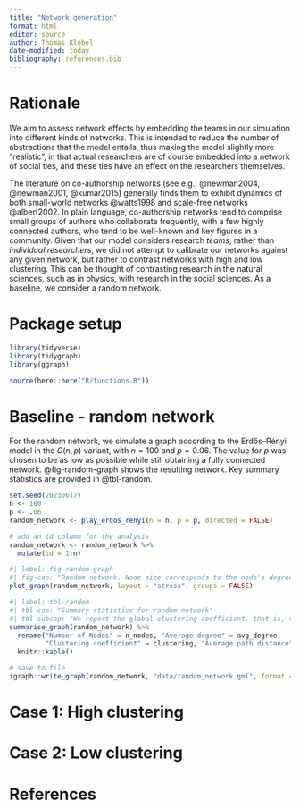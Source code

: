 ```yaml
---
title: "Network generation"
format: html
editor: source
author: Thomas Klebel
date-modified: today
bibliography: references.bib
---
```


# Rationale

We aim to assess network effects by embedding the teams in our simulation into
different kinds of networks. This is intended to reduce the number of
abstractions that the model entails, thus making the model slightly more
"realistic", in that actual researchers are of course embedded into a network of
social ties, and these ties have an effect on the researchers themselves.

The literature on co-authorship networks (see e.g., @newman2004, @newman2001,
@kumar2015) generally finds them to exhibit dynamics of both small-world
networks @watts1998 and scale-free networks @albert2002. In plain language,
co-authorship networks tend to comprise small groups of authors who collaborate
frequently, with a few highly connected authors, who tend to be well-known and
key figures in a community. Given that our model considers research *teams*,
rather than *individual researchers*, we did not attempt to calibrate our
networks against any given network, but rather to contrast networks with high
and low clustering. This can be thought of contrasting research in the natural
sciences, such as in physics, with research in the social sciences.
<!--- Important: I feel that this comparison is still made up. I would need to find literature on communities rather than individual authors, to make such a claim. --->
As a baseline, we consider a random network.

# Package setup

```r
library(tidyverse)
library(tidygraph)
library(ggraph)

source(here::here("R/functions.R"))
```

# Baseline - random network

For the random network, we simulate a graph according to the Erdős--Rényi model
in the $G(n,p)$ variant, with $n = 100$ and $p = 0.06$. The value for $p$ was
chosen to be as low as possible while still obtaining a fully connected network.
@fig-random-graph shows the resulting network. Key summary statistics are
provided in @tbl-random.

```r
set.seed(20230617)
n <- 100
p <- .06
random_network <- play_erdos_renyi(n = n, p = p, directed = FALSE)

# add an id column for the analysis
random_network <- random_network %>% 
  mutate(id = 1:n)
```

```r
#| label: fig-random-graph
#| fig-cap: "Random network. Node size corresponds to the node's degree."
plot_graph(random_network, layout = "stress", groups = FALSE)
```

```r
#| label: tbl-random
#| tbl-cap: "Summary statistics for random network"
#| tbl-subcap: "We report the global clustering coefficient, that is, the number of closed triangles divided by all triangles in the network. This is not identical to the average local clustering coefficient."
summarise_graph(random_network) %>% 
  rename("Number of Nodes" = n_nodes, "Average degree" = avg_degree,
         "Clustering coefficient" = clustering, "Average path distance" = mean_dist) %>% 
  knitr::kable()
```

```r
# save to file
igraph::write_graph(random_network, "data/random_network.gml", format = "graphml")
```

# Case 1: High clustering

# Case 2: Low clustering

# References
